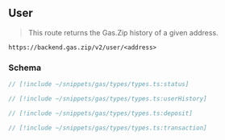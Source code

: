 ## User

> This route returns the Gas.Zip history of a given address.

```
https://backend.gas.zip/v2/user/<address>
```

### Schema

```ts
// [!include ~/snippets/gas/types/types.ts:status]

// [!include ~/snippets/gas/types/types.ts:userHistory]

// [!include ~/snippets/gas/types/types.ts:deposit]

// [!include ~/snippets/gas/types/types.ts:transaction]
```
